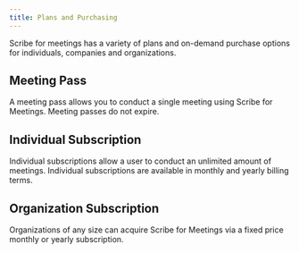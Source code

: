 ```yaml
---
title: Plans and Purchasing
---
```


Scribe for meetings has a variety of plans and on-demand purchase options for individuals, companies and organizations.

## Meeting Pass

A meeting pass allows you to conduct a single meeting using Scribe for Meetings. Meeting passes do not expire.

## Individual Subscription

Individual subscriptions allow a user to conduct an unlimited amount of meetings. Individual subscriptions are available in monthly and yearly billing terms.

## Organization Subscription

Organizations of any size can acquire Scribe for Meetings via a fixed price monthly or yearly subscription.